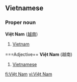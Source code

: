 ==Vietnamese==
===Proper noun===
'''Việt Nam''' ([[越南]])

# [[Vietnam]]
===Adjective==
'''Việt Nam''' (越南)
# [[Vietnamese]]

[[fi:Việt Nam]]
[[vi:Việt Nam]]
